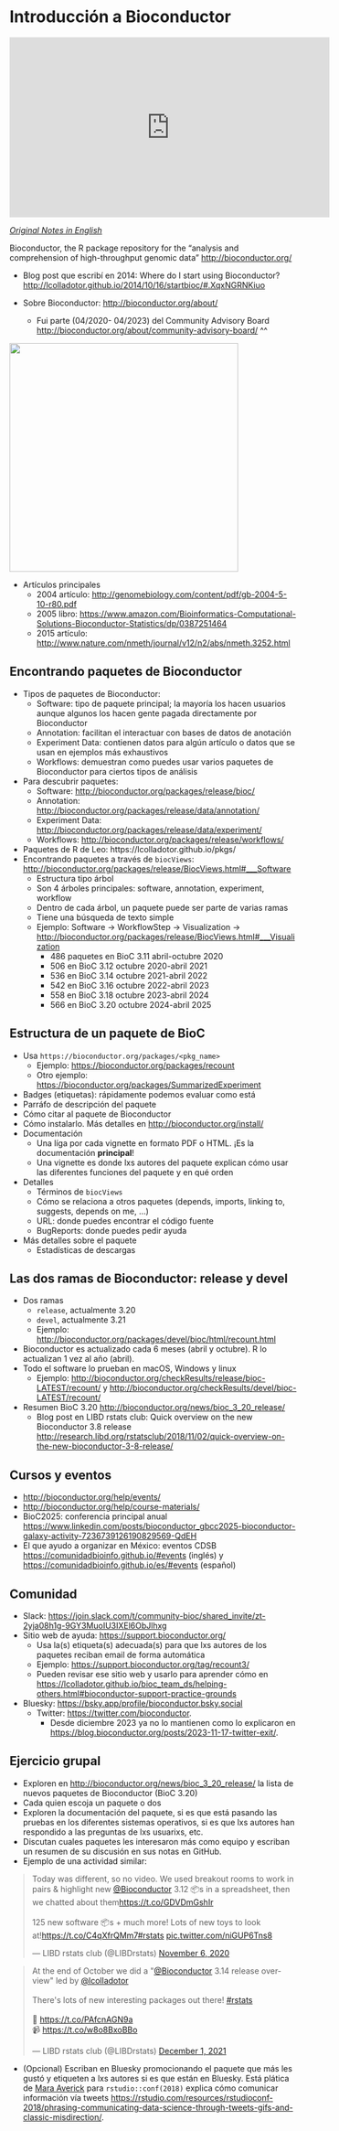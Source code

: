 # Introducción a Bioconductor

<iframe width="560" height="315" src="https://www.youtube.com/embed/c0Ch_sXiGDQ" frameborder="0" allow="accelerometer; autoplay; clipboard-write; encrypted-media; gyroscope; picture-in-picture" allowfullscreen></iframe>

[_Original Notes in English_](https://docs.google.com/document/d/1VZ4dOesHjbWhrvSIXO8Ne1Qk4ZdGEhAySNviZOHPqjI/edit?usp=sharing)

Bioconductor, the R package repository for the “analysis and comprehension of high-throughput genomic data” <http://bioconductor.org/>

* Blog post que escribí en 2014: Where do I start using Bioconductor? <http://lcolladotor.github.io/2014/10/16/startbioc/#.XqxNGRNKiuo>

* Sobre Bioconductor: <http://bioconductor.org/about/>
    - Fui parte (04/2020- 04/2023) del Community Advisory Board <http://bioconductor.org/about/community-advisory-board/> ^^
    
<img src="http://bioconductor.org/images/cab/cab.png" width="400px" />

* Artículos principales
    - 2004 artículo: <http://genomebiology.com/content/pdf/gb-2004-5-10-r80.pdf>
    - 2005 libro: <https://www.amazon.com/Bioinformatics-Computational-Solutions-Bioconductor-Statistics/dp/0387251464>
    - 2015 artículo: <http://www.nature.com/nmeth/journal/v12/n2/abs/nmeth.3252.html>

## Encontrando paquetes de Bioconductor

* Tipos de paquetes de Bioconductor:
    - Software: tipo de paquete principal; la mayoría los hacen usuarios aunque algunos los hacen gente pagada directamente por Bioconductor
    - Annotation: facilitan el interactuar con bases de datos de anotación
    - Experiment Data: contienen datos para algún artículo o datos que se usan en ejemplos más exhaustivos
    - Workflows: demuestran como puedes usar varios paquetes de Bioconductor para ciertos tipos de análisis
* Para descubrir paquetes:
     - Software: <http://bioconductor.org/packages/release/bioc/>
     - Annotation: <http://bioconductor.org/packages/release/data/annotation/>
     - Experiment Data: <http://bioconductor.org/packages/release/data/experiment/>
     - Workflows: <http://bioconductor.org/packages/release/workflows/>
* Paquetes de R de Leo: https://lcolladotor.github.io/pkgs/
* Encontrando paquetes a través de `biocViews`: <http://bioconductor.org/packages/release/BiocViews.html#___Software>
    - Estructura tipo árbol
    - Son 4 árboles principales: software, annotation, experiment, workflow
    - Dentro de cada árbol, un paquete puede ser parte de varias ramas
    - Tiene una búsqueda de texto simple
    - Ejemplo: Software → WorkflowStep → Visualization → <http://bioconductor.org/packages/release/BiocViews.html#___Visualization> 
      - 486 paquetes en BioC 3.11 abril-octubre 2020
      - 506 en BioC 3.12 octubre 2020-abril 2021
      - 536 en BioC 3.14 octubre 2021-abril 2022
      - 542 en BioC 3.16 octubre 2022-abril 2023
      - 558 en BioC 3.18 octubre 2023-abril 2024
      - 566 en BioC 3.20 octubre 2024-abril 2025


## Estructura de un paquete de BioC

* Usa `https://bioconductor.org/packages/<pkg_name>`
    - Ejemplo: <https://bioconductor.org/packages/recount>
    - Otro ejemplo: <https://bioconductor.org/packages/SummarizedExperiment>
* Badges (etiquetas): rápidamente podemos evaluar como está
* Parráfo de descripción del paquete
* Cómo citar al paquete de Bioconductor
* Cómo instalarlo. Más detalles en <http://bioconductor.org/install/>
* Documentación
    - Una líga por cada vignette en formato PDF o HTML. ¡Es la documentación **principal**!
    - Una vignette es donde lxs autores del paquete explican cómo usar las diferentes funciones del paquete y en qué orden
* Detalles
    - Términos de `biocViews`
    - Cómo se relaciona a otros paquetes (depends, imports, linking to, suggests, depends on me, ...)
    - URL: donde puedes encontrar el código fuente
    - BugReports: donde puedes pedir ayuda
* Más detalles sobre el paquete
    - Estadísticas de descargas

## Las dos ramas de Bioconductor: release y devel

* Dos ramas
    - `release`, actualmente 3.20
    - `devel`, actualmente 3.21
    - Ejemplo: <http://bioconductor.org/packages/devel/bioc/html/recount.html>
* Bioconductor es actualizado cada 6 meses (abril y octubre). R lo actualizan 1 vez al año (abril).
* Todo el software lo prueban en macOS, Windows y linux
    - Ejemplo: <http://bioconductor.org/checkResults/release/bioc-LATEST/recount/> y <http://bioconductor.org/checkResults/devel/bioc-LATEST/recount/>
* Resumen BioC 3.20 <http://bioconductor.org/news/bioc_3_20_release/>
    - Blog post en LIBD rstats club: Quick overview on the new Bioconductor 3.8 release <http://research.libd.org/rstatsclub/2018/11/02/quick-overview-on-the-new-bioconductor-3-8-release/>


## Cursos y eventos

* <http://bioconductor.org/help/events/>
* <http://bioconductor.org/help/course-materials/>
* BioC2025: conferencia principal anual <https://www.linkedin.com/posts/bioconductor_gbcc2025-bioconductor-galaxy-activity-7236739126190829569-QdEH>
* El que ayudo a organizar en México: eventos CDSB <https://comunidadbioinfo.github.io/#events> (inglés) y <https://comunidadbioinfo.github.io/es/#events> (español)



## Comunidad

* Slack: <https://join.slack.com/t/community-bioc/shared_invite/zt-2yja08h1g-9GY3MuoIU3IXEl6ObJlhxg>
* Sitio web de ayuda: <https://support.bioconductor.org/>
    - Usa la(s) etiqueta(s) adecuada(s) para que lxs autores de los paquetes reciban email de forma automática
    - Ejemplo: <https://support.bioconductor.org/tag/recount3/>
    - Pueden revisar ese sitio web y usarlo para aprender cómo en <https://lcolladotor.github.io/bioc_team_ds/helping-others.html#bioconductor-support-practice-grounds>
* Bluesky: <https://bsky.app/profile/bioconductor.bsky.social>
  - Twitter: <https://twitter.com/bioconductor>.
    - Desde diciembre 2023 ya no lo mantienen como lo explicaron en <https://blog.bioconductor.org/posts/2023-11-17-twitter-exit/>.
  
  
## Ejercicio grupal

* Exploren en <http://bioconductor.org/news/bioc_3_20_release/> la lista de nuevos paquetes de Bioconductor (BioC 3.20)
* Cada quien escoja un paquete o dos
* Exploren la documentación del paquete, si es que está pasando las pruebas en los diferentes sistemas operativos, si es que lxs autores han respondido a las preguntas de lxs usuarixs, etc.
* Discutan cuales paquetes les interesaron más como equipo y escriban un resumen de su discusión en sus notas en GitHub.
* Ejemplo de una actividad similar:

<blockquote class="twitter-tweet"><p lang="en" dir="ltr">Today was different, so no video. We used breakout rooms to work in pairs &amp; highlight new <a href="https://twitter.com/Bioconductor?ref_src=twsrc%5Etfw">@Bioconductor</a> 3.12 📦s in a spreadsheet, then we chatted about them<a href="https://t.co/GDVDmGshIr">https://t.co/GDVDmGshIr</a><br><br>125 new software 📦s + much more! Lots of new toys to look at!<a href="https://t.co/C4qXfrQMm7">https://t.co/C4qXfrQMm7</a><a href="https://twitter.com/hashtag/rstats?src=hash&amp;ref_src=twsrc%5Etfw">#rstats</a> <a href="https://t.co/niGUP6Tns8">pic.twitter.com/niGUP6Tns8</a></p>&mdash; LIBD rstats club (@LIBDrstats) <a href="https://twitter.com/LIBDrstats/status/1324861604488503300?ref_src=twsrc%5Etfw">November 6, 2020</a></blockquote> <script async src="https://platform.twitter.com/widgets.js" charset="utf-8"></script>

<blockquote class="twitter-tweet"><p lang="en" dir="ltr">At the end of October we did a &quot;<a href="https://twitter.com/Bioconductor?ref_src=twsrc%5Etfw">@Bioconductor</a> 3.14 release overview&quot; led by <a href="https://twitter.com/lcolladotor?ref_src=twsrc%5Etfw">@lcolladotor</a><br><br>There&#39;s lots of new interesting packages out there! <a href="https://twitter.com/hashtag/rstats?src=hash&amp;ref_src=twsrc%5Etfw">#rstats</a><br><br>📔 <a href="https://t.co/PAfcnAGN9a">https://t.co/PAfcnAGN9a</a><br>📹 <a href="https://t.co/w8o8BxoBBo">https://t.co/w8o8BxoBBo</a></p>&mdash; LIBD rstats club (@LIBDrstats) <a href="https://twitter.com/LIBDrstats/status/1466104192682975232?ref_src=twsrc%5Etfw">December 1, 2021</a></blockquote> <script async src="https://platform.twitter.com/widgets.js" charset="utf-8"></script>

* (Opcional) Escriban en Bluesky promocionando el paquete que más les gustó y etiqueten a lxs autores si es que están en Bluesky. Está plática de [Mara Averick](https://bsky.app/profile/dataandme.bsky.social) para `rstudio::conf(2018)` explica cómo comunicar información vía tweets <https://rstudio.com/resources/rstudioconf-2018/phrasing-communicating-data-science-through-tweets-gifs-and-classic-misdirection/>.

